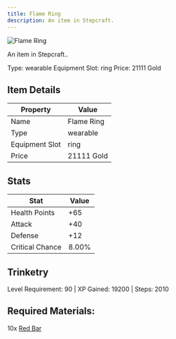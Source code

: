 ```yaml
---
title: Flame Ring
description: An item in Stepcraft.
---
```


<div className="flex items-start gap-6 mb-8">
  <div className="flex-shrink-0">
    <img src="/assets/resources/trinketry/rings/flame_ring.png" alt="Flame Ring" className="w-24 h-24 border rounded-lg" />
  </div>
  <div className="flex-1">
    <div className="space-y-2">
      <p className="text-lg text-muted-foreground">An item in Stepcraft..</p>
      <div className="flex flex-wrap gap-4 text-sm">
        <span className="px-2 py-1 bg-green-100 dark:bg-green-900 rounded-md">
          Type: wearable
        </span>
        <span className="px-2 py-1 bg-purple-100 dark:bg-purple-900 rounded-md">
          Equipment Slot: ring
        </span>
        <span className="px-2 py-1 bg-yellow-100 dark:bg-yellow-900 rounded-md">
          Price: 21111 Gold
        </span>
      </div>
    </div>
  </div>
</div>

## Item Details
| Property | Value |
|----------|-------|
| Name | Flame Ring |
| Type | wearable |
| Equipment Slot | ring |
| Price | 21111 Gold |

## Stats
| Stat | Value |
|------|-------|
| Health Points | +65 |
| Attack | +40 |
| Defense | +12 |
| Critical Chance | 8.00% |

## Trinketry
Level Requirement: 90 | XP Gained: 19200 | Steps: 2010

## Required Materials:
10x [Red Bar](/docs/resources/individual/red_bar)

